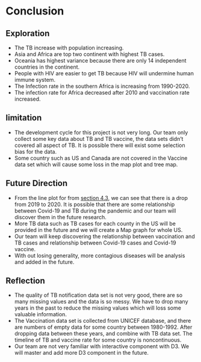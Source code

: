 # Conclusion

## Exploration
* The TB increase with population increasing.
* Asia and Africa are top two continent with highest TB cases.
* Oceania has highest variance because there are only 14 independent countries in the continent.
* People with HIV are easier to get TB because HIV will undermine human immune system.
* The Infection rate in the southern Africa is increasing from 1990-2020.
* The infection rate for Africa decreased after 2010 and vaccination rate increased.

## limitation
* The development cycle for this project is not very long. Our team only collect some key data about TB and TB vaccine, the data sets didn't covered all aspect of TB. It is possible there will exist some selection bias for the data. 
* Some country such as US and Canada are not covered in the Vaccine data set which will cause some loss in the map plot and tree map.

## Future Direction
* From the line plot for from [section 4.3](https://yichuang25.github.io/EDAV-Final-Project-9/results.html#tb-positive-cases-from-1980---2021), we can see that there is a drop from 2019 to 2020. It is possible that there are some relationship between Covid-19 and TB during the pandemic and our team will discover them in the future research.
* More TB data such as TB cases for each county in the US will be provided in the future and we will create a Map graph for whole US.
* Our team will keep discovering the relationship between vaccination and TB cases and relationship between Covid-19 cases and Covid-19 vaccine.
* With out losing generality, more contagious diseases will be analysis and added in the future.

## Reflection
* The quality of TB notification data set is not very good, there are so many missing values and the data is so messy. We have to drop many years in the past to reduce the missing values which will loss some valuable information. 
* The Vaccination data set is collected from UNICEF database, and there are numbers of empty data for some country between 1980-1992. After dropping data between these years, and combine with TB data set. The timeline of TB and vaccine rate for some country is noncontinuous.
* Our team are not very familiar with interactive component with D3. We will master and add more D3 component in the future.